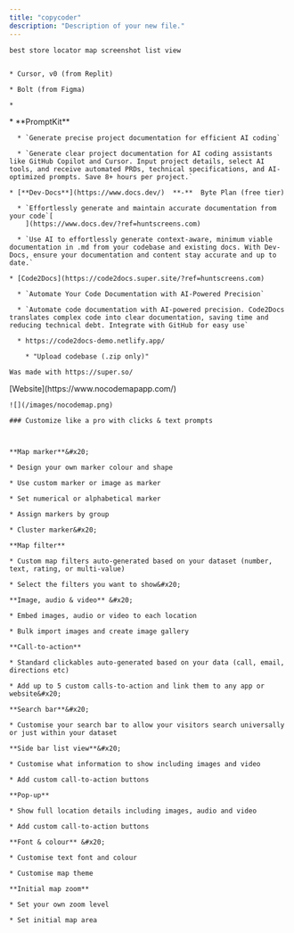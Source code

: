 ```yaml
---
title: "copycoder"
description: "Description of your new file."
---
```


<AccordionGroup>
  <Accordion title="Images" defaultOpen={false}>



  </Accordion>

  <Accordion title="New Accordion" defaultOpen="false">

  </Accordion>
</AccordionGroup>



```
best store locator map screenshot list view


```



<AccordionGroup>
  <Accordion title="Copycoder Screenshot > Prompt Alternative" defaultOpen={false}>


    * Cursor, v0 (from Replit)

    * Bolt (from Figma)

    *
  </Accordion>

  <Accordion title="Documentation" defaultOpen={false}>
    * **PromptKit**&#x20;

      * `Generate precise project documentation for efficient AI coding`

      * `Generate clear project documentation for AI coding assistants like GitHub Copilot and Cursor. Input project details, select AI tools, and receive automated PRDs, technical specifications, and AI-optimized prompts. Save 8+ hours per project.`

    * [**Dev-Docs**](https://www.docs.dev/)  **-**  Byte Plan (free tier)

      * `Effortlessly generate and maintain accurate documentation from your code`[
        ](https://www.docs.dev/?ref=huntscreens.com)

      * `Use AI to effortlessly generate context-aware, minimum viable documentation in .md from your codebase and existing docs. With Dev-Docs, ensure your documentation and content stay accurate and up to date.`

    * [Code2Docs](https://code2docs.super.site/?ref=huntscreens.com)

      * `Automate Your Code Documentation with AI-Powered Precision`

      * `Automate code documentation with AI-powered precision. Code2Docs translates complex code into clear documentation, saving time and reducing technical debt. Integrate with GitHub for easy use`

      * https://code2docs-demo.netlify.app/

        * "Upload codebase (.zip only)"

    Was made with https://super.so/
  </Accordion>

  <Accordion title="No Code Map App" defaultOpen={false} icon="Map">
    [Website](https://www.nocodemapapp.com/)



    ![](/images/nocodemap.png)

    ### Customize like a pro with clicks & text prompts



    **Map marker**&#x20;

    * Design your own marker colour and shape

    * Use custom marker or image as marker

    * Set numerical or alphabetical marker

    * Assign markers by group

    * Cluster marker&#x20;

    **​​Map filter**

    * Custom map filters auto-generated based on your dataset (number, text, rating, or multi-value)

    * Select the filters you want to show&#x20;

    **Image, audio & video** &#x20;

    * Embed images, audio or video to each location

    * Bulk import images and create image gallery

    **Call-to-action**

    * Standard clickables auto-generated based on your data (call, email, directions etc)

    * Add up to 5 custom calls-to-action and link them to any app or website&#x20;

    **Search bar**&#x20;

    * Customise your search bar to allow your visitors search universally or just within your dataset

    **Side bar list view**&#x20;

    * Customise what information to show including images and video

    * Add custom call-to-action buttons

    **Pop-up**

    * Show full location details including images, audio and video

    * Add custom call-to-action buttons

    **Font & colour** &#x20;

    * Customise text font and colour

    * Customise map theme

    **Initial map zoom**

    * Set your own zoom level

    * Set initial map area


  </Accordion>
</AccordionGroup>
